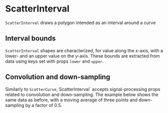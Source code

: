 
# ScatterInterval

<Meta of={ScatterIntervalStories} />

`ScatterInterval` draws a polygon intended as an interval around a curve

<ArgTypes of={ScatterIntervalStories} />

## Interval bounds

`ScatterInterval` shapes are characterized, for value along the x-axis, with a lower- and an upper value on the y-axis.
These bounds are extracted from data using keys set with props `lower` and `upper`.

<Canvas of={ScatterIntervalStories.Interval} />

## Convolution and down-sampling

Similarly to `ScatterCurve`, ScatterInterval\` accepts signal-processing props related to convolution and down-sampling.
The example below shows the same data as before, with a moving average of three points and down-sampling by a factor of 0.5.

<Canvas of={ScatterIntervalStories.SignalProcessing} />
